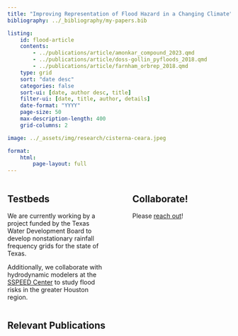 ```yaml
---
title: "Improving Representation of Flood Hazard in a Changing Climate"
bibliography: ../_bibliography/my-papers.bib

listing:
    id: flood-article
    contents: 
        - ../publications/article/amonkar_compound_2023.qmd
        - ../publications/article/doss-gollin_pyfloods_2018.qmd
        - ../publications/article/farnham_orbrep_2018.qmd
    type: grid
    sort: "date desc"
    categories: false
    sort-ui: [date, author desc, title]
    filter-ui: [date, title, author, details]
    date-format: "YYYY"
    page-size: 50
    max-description-length: 400
    grid-columns: 2

image: ../_assets/img/research/cisterna-ceara.jpeg

format:
    html:
        page-layout: full
---
```


:::: {.columns}
::: {.column width="48%"}

## Testbeds

We are currently working by a project funded by the Texas Water Development Board to develop nonstationary rainfall frequency grids for the state of Texas.

Additionally, we collaborate with hydrodynamic modelers at the [SSPEED Center](https://sspeed.rice.edu/) to study flood risks in the greater Houston region.

:::
::: {.column width="4%"}
:::
::: {.column width="48%"}

## Collaborate!



Please [reach out](../contact.qmd)!
:::
::::

## Relevant Publications

:::{#flood-article}
:::
